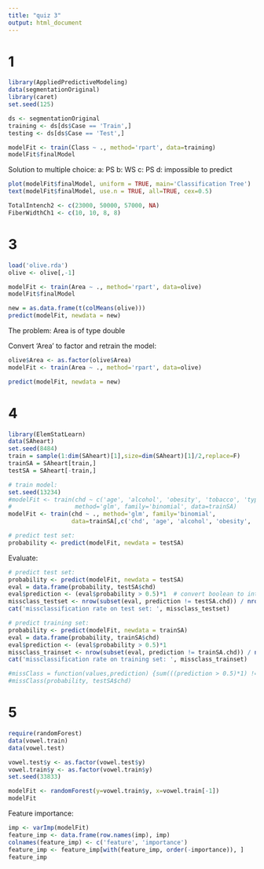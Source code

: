```yaml
---
title: "quiz 3"
output: html_document
---
```



# 1

```r
library(AppliedPredictiveModeling)
data(segmentationOriginal)
library(caret)
set.seed(125)

ds <- segmentationOriginal
training <- ds[ds$Case == 'Train',]
testing <- ds[ds$Case == 'Test',]

modelFit <- train(Class ~ ., method='rpart', data=training)
modelFit$finalModel
```
Solution to multiple choice:
a: PS
b: WS
c: PS
d: impossible to predict


```r
plot(modelFit$finalModel, uniform = TRUE, main='Classification Tree')
text(modelFit$finalModel, use.n = TRUE, all=TRUE, cex=0.5)
```
```r
TotalIntench2 <- c(23000, 50000, 57000, NA)
FiberWidthCh1 <- c(10, 10, 8, 8)

```


# 3

```r
load('olive.rda')
olive <- olive[,-1]

modelFit <- train(Area ~ ., method='rpart', data=olive)
modelFit$finalModel
```

```r
new = as.data.frame(t(colMeans(olive)))
predict(modelFit, newdata = new)
```
The problem: Area is of type double

Convert 'Area' to factor and retrain the model:
```r
olive$Area <- as.factor(olive$Area)
modelFit <- train(Area ~ ., method='rpart', data=olive)

predict(modelFit, newdata = new)
```


# 4

```r
library(ElemStatLearn)
data(SAheart)
set.seed(8484)
train = sample(1:dim(SAheart)[1],size=dim(SAheart)[1]/2,replace=F)
trainSA = SAheart[train,]
testSA = SAheart[-train,]

# train model:
set.seed(13234)
#modelFit <- train(chd ~ c('age', 'alcohol', 'obesity', 'tobacco', 'typea', 'ldl'),
#                  method='glm', family='binomial', data=trainSA)
modelFit <- train(chd ~ ., method='glm', family='binomial',
                  data=trainSA[,c('chd', 'age', 'alcohol', 'obesity', 'tobacco', 'typea', 'ldl')])

# predict test set:
probability <- predict(modelFit, newdata = testSA)
```

Evaluate:
```r
# predict test set:
probability <- predict(modelFit, newdata = testSA)
eval = data.frame(probability, testSA$chd)
eval$prediction <- (eval$probability > 0.5)*1  # convert boolean to integer
missclass_testset <- nrow(subset(eval, prediction != testSA.chd)) / nrow(eval)
cat('missclassification rate on test set: ', missclass_testset)

# predict training set:
probability <- predict(modelFit, newdata = trainSA)
eval = data.frame(probability, trainSA$chd)
eval$prediction <- (eval$probability > 0.5)*1
missclass_trainset <- nrow(subset(eval, prediction != trainSA.chd)) / nrow(eval)
cat('missclassification rate on training set: ', missclass_trainset)

#missClass = function(values,prediction) {sum(((prediction > 0.5)*1) != values)/length(values)}
#missClass(probability, testSA$chd)
```


# 5

```r
require(randomForest)
data(vowel.train)
data(vowel.test)

vowel.test$y <- as.factor(vowel.test$y)
vowel.train$y <- as.factor(vowel.train$y)
set.seed(33833)

modelFit <- randomForest(y=vowel.train$y, x=vowel.train[-1])
modelFit
```
Feature importance:
```r
imp <- varImp(modelFit)
feature_imp <- data.frame(row.names(imp), imp)
colnames(feature_imp) <- c('feature', 'importance')
feature_imp <- feature_imp[with(feature_imp, order(-importance)), ]
feature_imp
```


